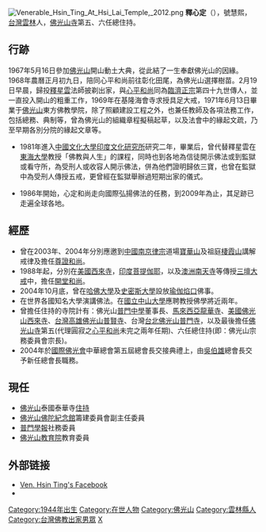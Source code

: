 [[File:Venerable_Hsin_Ting_At_Hsi_Lai_Temple,_2012.png|thumb]]
'''釋心定'''（{{bd|1944年|2月4日|catIdx=S釋}}），號慧熙，[[台灣|台灣]][[雲林|雲林]]人，[[佛光山寺|佛光山寺]]第五、六任總住持。

==行跡==
1967年5月16日參加[[佛光山|佛光山]]開山動土大典，從此結了一生奉獻佛光山的因緣。1968年農曆正月初九日，陪同心平和尚前往彰化田尾，為佛光山選擇樹苗。2月19日早晨，歸投[[釋星雲|釋星雲]]法師披剃出家，與[[心平和尚|心平和尚]]同為[[臨濟正宗|臨濟正宗]]第四十九世傳人，並一直投入開山的粗重工作，1969年在基隆海會寺求授具足大戒，1971年6月13日畢業于[[佛光山|佛光山]]東方佛教學院，除了照顧建設工程之外，也兼任教師及各項法務工作，包括總務、典制等，曾為佛光山的組織章程擬稿起草，以及法會中的緣起文疏，乃至早期各別分院的緣起文章等。

*1981年進入[[中國文化大學|中國文化大學]][[印度文化研究所|印度文化研究所]]研究二年，畢業后，曾代替釋星雲在[[東海大學_(台灣)|東海大學]]教授「佛教與人生」的課程，同時也到各地為信徒開示佛法或到監獄或看守所，為受刑人或收容人開示佛法，併為他們證明歸依三寶，也曾在監獄中為受刑人傳授五戒，更曾經在監獄舉辦過短期出家的儀式。

*1986年開始，心定和尚走向國際弘揚佛法的任務，到2009年為止，其足跡已走遍全球各地。

==經歷==
*曾在2003年、2004年分別應邀到[[中國|中國]][[南京|南京]][[律宗|律宗]]道場[[寶華山|寶華山]]及祖庭[[棲霞山|棲霞山]]講解戒律及擔任[[尊證和尚|尊證和尚]]。
*1988年起，分別在[[西来寺_(美国)|美國西來寺]]，[[印度|印度]][[菩提伽耶|菩提伽耶]]，以及[[澳洲|澳洲]][[南天寺|南天寺]]等傳授[[三壇大戒|三壇大戒]]中，擔任[[開堂和尚|開堂和尚]]。
*2004年10月底，曾在[[哈佛大學|哈佛大學]]及[[史密斯大學|史密斯大學]]設放[[瑜伽焰口|瑜伽焰口]]佛事。
*在世界各國知名大學演講佛法。在[[國立中山大學|國立中山大學]]應聘教授佛學將近兩年。
*曾擔任住持的寺院計有：佛光山[[普門中學|普門中學]]董事長、[[馬來西亞|馬來西亞]][[龍華寺|龍華寺]]、[[西来寺_(美国)|美國佛光山西來寺]]、[[台灣|台灣]][[高雄|高雄]][[佛光山|佛光山]][[普賢寺|普賢寺]]、台灣[[台北|台北]][[佛光山|佛光山]][[普門寺|普門寺]]，以及最後擔任[[佛光山寺|佛光山寺]]第五(代理圓寂之[[心平和尚|心平和尚]]未完之兩年任期)、六任總住持(即：佛光山宗務委員會宗長)。
*2004年於[[國際佛光會|國際佛光會]]中華總會第五屆總會長交接典禮上，由[[吳伯雄|吳伯雄]]總會長交予新任總會長職務。

==現任==
*[[佛光山|佛光山]]泰國泰華寺[[住持|住持]]
*[[佛光山佛陀紀念館|佛光山佛陀紀念館]]籌建委員會副主任委員
*[[普門學報|普門學報]]社務委員
*[[佛光山教育院|佛光山教育院]]教育委員

{{start box}}
{{s-before|[[心平和尚|心平和尚]] (圓寂)}}
{{s-title|佛光山第四(代理)、五、六任住持|西元1995年—2005年}}
{{s-after|[[心培和尚|心培和尚]]
}}

{{end box}}

== 外部链接 ==
*[https://www.facebook.com/shihhsinding Ven. Hsin Ting's Facebook] {{Wayback|url=https://www.facebook.com/shihhsinding |date=20190614090030 }}
*{{YouTube|user=shihhuigu|title=Ven. Hsin Ting}}

{{DEFAULTSORT:Hsin Ting}}
[[Category:1944年出生|Category:1944年出生]]
[[Category:在世人物|Category:在世人物]]
[[Category:佛光山|Category:佛光山]]
[[Category:雲林縣人|Category:雲林縣人]]
[[Category:台灣佛教出家男眾|Category:台灣佛教出家男眾]]
[[Category:临济宗僧人|X]]